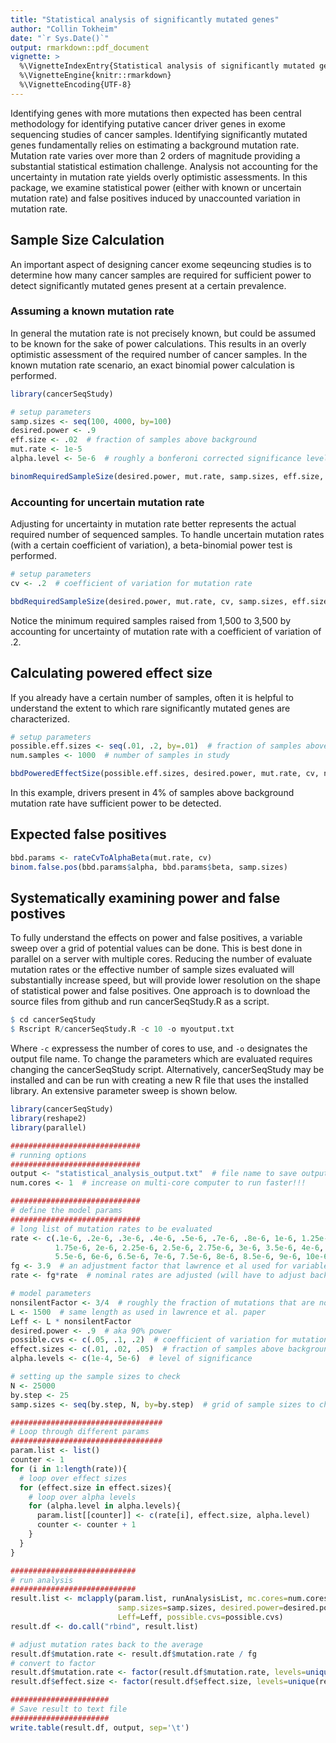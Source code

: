```yaml
---
title: "Statistical analysis of significantly mutated genes"
author: "Collin Tokheim"
date: "`r Sys.Date()`"
output: rmarkdown::pdf_document
vignette: >
  %\VignetteIndexEntry{Statistical analysis of significantly mutated genes}
  %\VignetteEngine{knitr::rmarkdown}
  %\VignetteEncoding{UTF-8}
---
```


Identifying genes with more mutations then expected has been central methodology for identifying putative cancer driver genes in exome sequencing studies of cancer samples. Identifying significantly mutated genes fundamentally relies on estimating a background mutation rate. Mutation rate varies over more than 2 orders of magnitude providing a substantial statistical estimation challenge. Analysis not accounting for the uncertainty in mutation rate yields overly optimistic assessments. In this package, we examine statistical power (either with known or uncertain mutation rate) and false positives induced by unaccounted variation in mutation rate.

## Sample Size Calculation

An important aspect of designing cancer exome seqeuncing studies is to determine how many cancer samples are required for sufficient power to detect significantly mutated genes present at a certain prevalence.

### Assuming a known mutation rate

In general the mutation rate is not precisely known, but could be assumed to be known for the sake of power calculations. This results in an overly optimistic assessment of the required number of cancer samples. In the known mutation rate scenario, an exact binomial power calculation is performed.

```r
library(cancerSeqStudy)

# setup parameters
samp.sizes <- seq(100, 4000, by=100)
desired.power <- .9
eff.size <- .02  # fraction of samples above background
mut.rate <- 1e-5
alpha.level <- 5e-6  # roughly a bonferoni corrected significance level

binomRequiredSampleSize(desired.power, mut.rate, samp.sizes, eff.size, alpha.level)
```

### Accounting for uncertain mutation rate

Adjusting for uncertainty in mutation rate better represents the actual required number of sequenced samples. To handle uncertain mutation rates (with a certain coefficient of variation), a beta-binomial power test is performed.

```r
# setup parameters
cv <- .2  # coefficient of variation for mutation rate

bbdRequiredSampleSize(desired.power, mut.rate, cv, samp.sizes, eff.size)
```

Notice the minimum required samples raised from 1,500 to 3,500 by accounting for uncertainty of mutation rate with a coefficient of variation of .2.

## Calculating powered effect size

If you already have a certain number of samples, often it is helpful to understand the extent to which rare significantly mutated genes are characterized. 

```r
# setup parameters
possible.eff.sizes <- seq(.01, .2, by=.01)  # fraction of samples above background
num.samples <- 1000  # number of samples in study

bbdPoweredEffectSize(possible.eff.sizes, desired.power, mut.rate, cv, num.samples, alpha.level)
```

In this example, drivers present in 4% of samples above background mutation rate have sufficient power to be detected.

## Expected false positives

```r
bbd.params <- rateCvToAlphaBeta(mut.rate, cv)
binom.false.pos(bbd.params$alpha, bbd.params$beta, samp.sizes)
```

## Systematically examining power and false postives

To fully understand the effects on power and false positives, a variable sweep over a grid of potential values can be done. This is best done in parallel on a server with multiple cores. Reducing the number of evaluate mutation rates or the effective number of sample sizes evaluated will substantially increase speed, but will provide lower resolution on the shape of statistical power and false positives. One approach is to download the source files from github and run cancerSeqStudy.R as a script.

```r
$ cd cancerSeqStudy
$ Rscript R/cancerSeqStudy.R -c 10 -o myoutput.txt
```

Where `-c` expressess the number of cores to use, and `-o` designates the output file name. To change the parameters which are evaluated requires changing the cancerSeqStudy script. Alternatively, cancerSeqStudy may be installed and can be run with creating a new R file that uses the installed library. An extensive parameter sweep is shown below.

```r
library(cancerSeqStudy)
library(reshape2)
library(parallel)

#############################
# running options
#############################
output <- "statistical_analysis_output.txt"  # file name to save output
num.cores <- 1  # increase on multi-core computer to run faster!!!

#############################
# define the model params
#############################
# long list of mutation rates to be evaluated
rate <- c(.1e-6, .2e-6, .3e-6, .4e-6, .5e-6, .7e-6, .8e-6, 1e-6, 1.25e-6, 1.5e-6, 
          1.75e-6, 2e-6, 2.25e-6, 2.5e-6, 2.75e-6, 3e-6, 3.5e-6, 4e-6, 4.5e-6, 5e-6, 
          5.5e-6, 6e-6, 6.5e-6, 7e-6, 7.5e-6, 8e-6, 8.5e-6, 9e-6, 10e-6, 11e-6, 12e-6)
fg <- 3.9  # an adjustment factor that lawrence et al used for variable gene length
rate <- fg*rate  # nominal rates are adjusted (will have to adjust back after analysis is done)

# model parameters
nonsilentFactor <- 3/4  # roughly the fraction of mutations that are non-silent
L <- 1500  # same length as used in lawrence et al. paper
Leff <- L * nonsilentFactor
desired.power <- .9  # aka 90% power
possible.cvs <- c(.05, .1, .2)  # coefficient of variation for mutation rate per base
effect.sizes <- c(.01, .02, .05)  # fraction of samples above background
alpha.levels <- c(1e-4, 5e-6)  # level of significance

# setting up the sample sizes to check
N <- 25000
by.step <- 25
samp.sizes <- seq(by.step, N, by=by.step)  # grid of sample sizes to check

##################################
# Loop through different params
##################################
param.list <- list()
counter <- 1
for (i in 1:length(rate)){
  # loop over effect sizes
  for (effect.size in effect.sizes){
    # loop over alpha levels
    for (alpha.level in alpha.levels){
      param.list[[counter]] <- c(rate[i], effect.size, alpha.level)
      counter <- counter + 1
    }
  }
}

############################
# run analysis
############################
result.list <- mclapply(param.list, runAnalysisList, mc.cores=num.cores,
                        samp.sizes=samp.sizes, desired.power=desired.power,
                        Leff=Leff, possible.cvs=possible.cvs)
result.df <- do.call("rbind", result.list)

# adjust mutation rates back to the average
result.df$mutation.rate <- result.df$mutation.rate / fg
# convert to factor
result.df$mutation.rate <- factor(result.df$mutation.rate, levels=unique(result.df$mutation.rate))
result.df$effect.size <- factor(result.df$effect.size, levels=unique(result.df$effect.size))

######################
# Save result to text file
######################
write.table(result.df, output, sep='\t')
```

